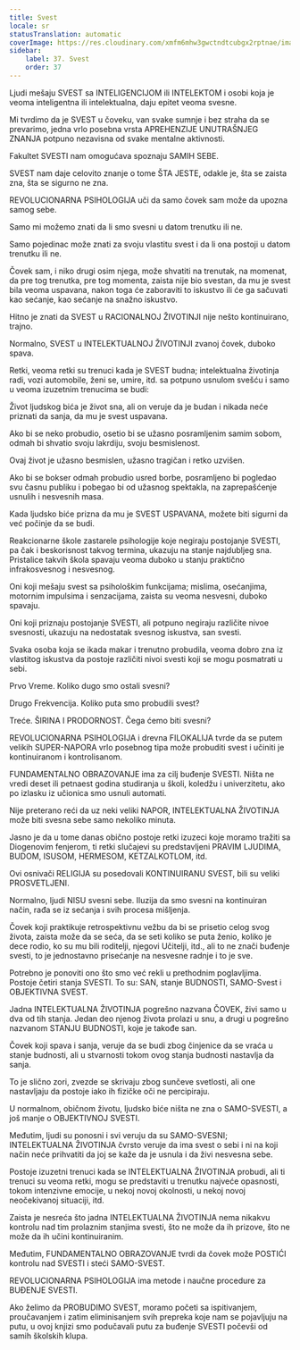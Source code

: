 ```yaml
---
title: Svest
locale: sr
statusTranslation: automatic
coverImage: https://res.cloudinary.com/xmfm6mhw3gwctndtcubgx2rptnae/image/upload/v1740337243/small_cover_educacion_fundamental_a051170f1c.webp
sidebar:
    label: 37. Svest
    order: 37
---
```

Ljudi mešaju SVEST sa INTELIGENCIJOM ili INTELEKTOM i osobi koja je veoma inteligentna ili intelektualna, daju epitet veoma svesne.

Mi tvrdimo da je SVEST u čoveku, van svake sumnje i bez straha da se prevarimo, jedna vrlo posebna vrsta APREHENZIJE UNUTRAŠNJEG ZNANJA potpuno nezavisna od svake mentalne aktivnosti.

Fakultet SVESTI nam omogućava spoznaju SAMIH SEBE.

SVEST nam daje celovito znanje o tome ŠTA JESTE, odakle je, šta se zaista zna, šta se sigurno ne zna.

REVOLUCIONARNA PSIHOLOGIJA uči da samo čovek sam može da upozna samog sebe.

Samo mi možemo znati da li smo svesni u datom trenutku ili ne.

Samo pojedinac može znati za svoju vlastitu svest i da li ona postoji u datom trenutku ili ne.

Čovek sam, i niko drugi osim njega, može shvatiti na trenutak, na momenat, da pre tog trenutka, pre tog momenta, zaista nije bio svestan, da mu je svest bila veoma uspavana, nakon toga će zaboraviti to iskustvo ili će ga sačuvati kao sećanje, kao sećanje na snažno iskustvo.

Hitno je znati da SVEST u RACIONALNOJ ŽIVOTINJI nije nešto kontinuirano, trajno.

Normalno, SVEST u INTELEKTUALNOJ ŽIVOTINJI zvanoj čovek, duboko spava.

Retki, veoma retki su trenuci kada je SVEST budna; intelektualna životinja radi, vozi automobile, ženi se, umire, itd. sa potpuno usnulom svešću i samo u veoma izuzetnim trenucima se budi:

Život ljudskog bića je život sna, ali on veruje da je budan i nikada neće priznati da sanja, da mu je svest uspavana.

Ako bi se neko probudio, osetio bi se užasno posramljenim samim sobom, odmah bi shvatio svoju lakrdiju, svoju besmislenost.

Ovaj život je užasno besmislen, užasno tragičan i retko uzvišen.

Ako bi se bokser odmah probudio usred borbe, posramljeno bi pogledao svu časnu publiku i pobegao bi od užasnog spektakla, na zaprepašćenje usnulih i nesvesnih masa.

Kada ljudsko biće prizna da mu je SVEST USPAVANA, možete biti sigurni da već počinje da se budi.

Reakcionarne škole zastarele psihologije koje negiraju postojanje SVESTI, pa čak i beskorisnost takvog termina, ukazuju na stanje najdubljeg sna. Pristalice takvih škola spavaju veoma duboko u stanju praktično infrakosvesnog i nesvesnog.

Oni koji mešaju svest sa psihološkim funkcijama; mislima, osećanjima, motornim impulsima i senzacijama, zaista su veoma nesvesni, duboko spavaju.

Oni koji priznaju postojanje SVESTI, ali potpuno negiraju različite nivoe svesnosti, ukazuju na nedostatak svesnog iskustva, san svesti.

Svaka osoba koja se ikada makar i trenutno probudila, veoma dobro zna iz vlastitog iskustva da postoje različiti nivoi svesti koji se mogu posmatrati u sebi.

Prvo Vreme. Koliko dugo smo ostali svesni?

Drugo Frekvencija. Koliko puta smo probudili svest?

Treće. ŠIRINA I PRODORNOST. Čega ćemo biti svesni?

REVOLUCIONARNA PSIHOLOGIJA i drevna FILOKALIJA tvrde da se putem velikih SUPER-NAPORA vrlo posebnog tipa može probuditi svest i učiniti je kontinuiranom i kontrolisanom.

FUNDAMENTALNO OBRAZOVANJE ima za cilj buđenje SVESTI. Ništa ne vredi deset ili petnaest godina studiranja u školi, koledžu i univerzitetu, ako po izlasku iz učionica smo usnuli automati.

Nije preterano reći da uz neki veliki NAPOR, INTELEKTUALNA ŽIVOTINJA može biti svesna sebe samo nekoliko minuta.

Jasno je da u tome danas obično postoje retki izuzeci koje moramo tražiti sa Diogenovim fenjerom, ti retki slučajevi su predstavljeni PRAVIM LJUDIMA, BUDOM, ISUSOM, HERMESOM, KETZALKOTLOM, itd.

Ovi osnivači RELIGIJA su posedovali KONTINUIRANU SVEST, bili su veliki PROSVETLJENI.

Normalno, ljudi NISU svesni sebe. Iluzija da smo svesni na kontinuiran način, rađa se iz sećanja i svih procesa mišljenja.

Čovek koji praktikuje retrospektivnu vežbu da bi se prisetio celog svog života, zaista može da se seća, da se seti koliko se puta ženio, koliko je dece rodio, ko su mu bili roditelji, njegovi Učitelji, itd., ali to ne znači buđenje svesti, to je jednostavno prisećanje na nesvesne radnje i to je sve.

Potrebno je ponoviti ono što smo već rekli u prethodnim poglavljima. Postoje četiri stanja SVESTI. To su: SAN, stanje BUDNOSTI, SAMO-Svest i OBJEKTIVNA SVEST.

Jadna INTELEKTUALNA ŽIVOTINJA pogrešno nazvana ČOVEK, živi samo u dva od tih stanja. Jedan deo njenog života prolazi u snu, a drugi u pogrešno nazvanom STANJU BUDNOSTI, koje je takođe san.

Čovek koji spava i sanja, veruje da se budi zbog činjenice da se vraća u stanje budnosti, ali u stvarnosti tokom ovog stanja budnosti nastavlja da sanja.

To je slično zori, zvezde se skrivaju zbog sunčeve svetlosti, ali one nastavljaju da postoje iako ih fizičke oči ne percipiraju.

U normalnom, običnom životu, ljudsko biće ništa ne zna o SAMO-SVESTI, a još manje o OBJEKTIVNOJ SVESTI.

Međutim, ljudi su ponosni i svi veruju da su SAMO-SVESNI; INTELEKTUALNA ŽIVOTINJA čvrsto veruje da ima svest o sebi i ni na koji način neće prihvatiti da joj se kaže da je usnula i da živi nesvesna sebe.

Postoje izuzetni trenuci kada se INTELEKTUALNA ŽIVOTINJA probudi, ali ti trenuci su veoma retki, mogu se predstaviti u trenutku najveće opasnosti, tokom intenzivne emocije, u nekoj novoj okolnosti, u nekoj novoj neočekivanoj situaciji, itd.

Zaista je nesreća što jadna INTELEKTUALNA ŽIVOTINJA nema nikakvu kontrolu nad tim prolaznim stanjima svesti, što ne može da ih prizove, što ne može da ih učini kontinuiranim.

Međutim, FUNDAMENTALNO OBRAZOVANJE tvrdi da čovek može POSTIĆI kontrolu nad SVESTI i steći SAMO-SVEST.

REVOLUCIONARNA PSIHOLOGIJA ima metode i naučne procedure za BUĐENJE SVESTI.

Ako želimo da PROBUDIMO SVEST, moramo početi sa ispitivanjem, proučavanjem i zatim eliminisanjem svih prepreka koje nam se pojavljuju na putu, u ovoj knjizi smo podučavali putu za buđenje SVESTI počevši od samih školskih klupa.

